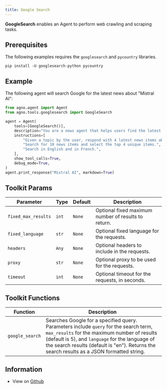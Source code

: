 ```yaml
---
title: Google Search
---
```


**GoogleSearch** enables an Agent to perform web crawling and scraping tasks.

## Prerequisites

The following examples requires the `googlesearch` and `pycountry` libraries.

```shell
pip install -U googlesearch-python pycountry
```

## Example

The following agent will search Google for the latest news about "Mistral AI":

```python cookbook/tools/googlesearch_tools.py
from agno.agent import Agent
from agno.tools.googlesearch import GoogleSearch

agent = Agent(
    tools=[GoogleSearch()],
    description="You are a news agent that helps users find the latest news.",
    instructions=[
        "Given a topic by the user, respond with 4 latest news items about that topic.",
        "Search for 10 news items and select the top 4 unique items.",
        "Search in English and in French.",
    ],
    show_tool_calls=True,
    debug_mode=True,
)
agent.print_response("Mistral AI", markdown=True)
```

## Toolkit Params

| Parameter | Type | Default | Description |
|-----------|------|---------|-------------|
| `fixed_max_results` | `int` | `None` | Optional fixed maximum number of results to return. |
| `fixed_language` | `str` | `None` | Optional fixed language for the requests. |
| `headers` | `Any` | `None` | Optional headers to include in the requests. |
| `proxy` | `str` | `None` | Optional proxy to be used for the requests. |
| `timeout` | `int` | `None` | Optional timeout for the requests, in seconds. |

## Toolkit Functions

| Function | Description |
|----------|-------------|
| `google_search` | Searches Google for a specified query. Parameters include `query` for the search term, `max_results` for the maximum number of results (default is 5), and `language` for the language of the search results (default is "en"). Returns the search results as a JSON formatted string. |

## Information

- View on [Github](https://github.com/phidatahq/agno/blob/main/libs/agno/agno/tools/googlesearch.py)
